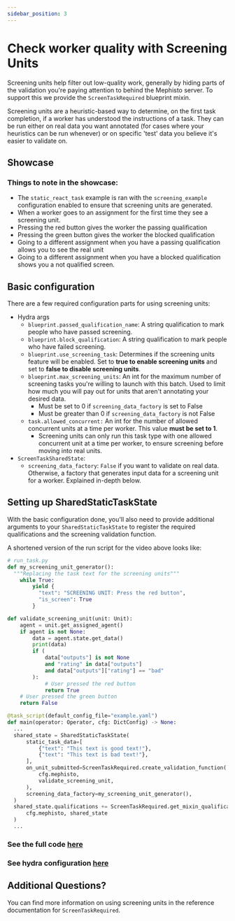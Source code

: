 ```yaml
---
sidebar_position: 3
---
```



# Check worker quality with Screening Units

Screening units help filter out low-quality work, generally by hiding parts of the validation you're paying attention to behind the Mephisto server. To support this we provide the `ScreenTaskRequired` blueprint mixin.

Screening units are a heuristic-based way to determine, on the first task completion, if a worker has understood the instructions of a task. They can be run either on real data you want annotated (for cases where your heuristics can be run whenever) or on specific 'test' data you believe it's easier to validate on.

## Showcase

<ReactPlayer
  playing
  controls
  width="100%"
  height="auto"
  url="/screening_example.mp4"
/>

### Things to note in the showcase:

- The `static_react_task` example is ran with the `screening_example` configuration enabled to ensure that screening units are generated.
- When a worker goes to an assignment for the first time they see a screening unit.
- Pressing the red button gives the worker the passing qualification
- Pressing the green button gives the worker the blocked qualification
- Going to a different assignment when you have a passing qualification allows you to see the real unit
- Going to a different assignment when you have a blocked qualification shows you a not qualified screen.

## Basic configuration

There are a few required configuration parts for using screening units:

- Hydra args
  - `blueprint.passed_qualification_name`: A string qualification to mark people who have passed screening.
  - `blueprint.block_qualification`: A string qualification to mark people who have failed screening.
  - `blueprint.use_screening_task`: Determines if the screening units feature will be enabled. Set to **true to enable screening units** and set to **false to disable screening units**.
  - `blueprint.max_screening_units`: An int for the maximum number of screening tasks you're willing to launch with this batch. Used to limit how much you will pay out for units that aren't annotating your desired data.
    - Must be set to 0 if `screening_data_factory` is set to False
    - Must be greater than 0 if `screening_data_factory` is not False
  - `task.allowed_concurrent:` An int for the number of allowed concurrent units at a time per worker. This value **must be set to 1**.
    - Screening units can only run this task type with one allowed concurrent unit at a time per worker, to ensure screening before moving into real units.
- `ScreenTaskSharedState`:
  - `screening_data_factory`: `False` if you want to validate on real data. Otherwise, a factory that generates input data for a screening unit for a worker. Explained in-depth below.

## Setting up SharedStaticTaskState

With the basic configuration done, you'll also need to provide additional arguments to your `SharedStaticTaskState` to register the required qualifications and the screening validation function.

A shortened version of the run script for the video above looks like:

```python
# run_task.py
def my_screening_unit_generator():
  """Replacing the task text for the screening units"""
    while True:
        yield {
          "text": "SCREENING UNIT: Press the red button",
          "is_screen": True
        }

def validate_screening_unit(unit: Unit):
    agent = unit.get_assigned_agent()
    if agent is not None:
        data = agent.state.get_data()
        print(data)
        if (
            data["outputs"] is not None
            and "rating" in data["outputs"]
            and data["outputs"]["rating"] == "bad"
        ):
            # User pressed the red button
            return True
    # User pressed the green button
    return False

@task_script(default_config_file="example.yaml")
def main(operator: Operator, cfg: DictConfig) -> None:
  ...
  shared_state = SharedStaticTaskState(
      static_task_data=[
          {"text": "This text is good text!"},
          {"text": "This text is bad text!"},
      ],
      on_unit_submitted=ScreenTaskRequired.create_validation_function(
          cfg.mephisto,
          validate_screening_unit,
      ),
      screening_data_factory=my_screening_unit_generator(),
  )
  shared_state.qualifications += ScreenTaskRequired.get_mixin_qualifications(
      cfg.mephisto, shared_state
  )
  ...
```

### See the full code [here](https://github.com/facebookresearch/Mephisto/blob/add-screening-example/examples/static_react_task/run_task.py)

### See hydra configuration [here](https://github.com/facebookresearch/Mephisto/blob/add-screening-example/examples/static_react_task/hydra_configs/conf/screening_example.yaml)

## Additional Questions?

You can find more information on using screening units in the reference documentation for <Link target={null} to="pathname:///python_api/mephisto/abstractions/blueprints/mixins/screen_task_required.html">`ScreenTaskRequired`</Link>.
